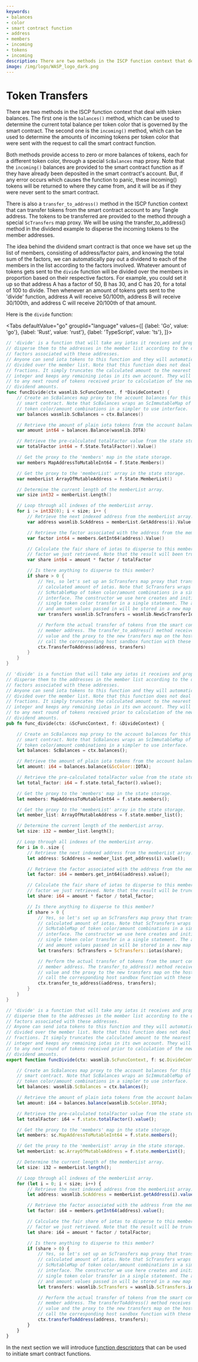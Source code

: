 ```yaml
---
keywords:
- balances
- color
- smart contract function
- address
- members
- incoming
- tokens
- incoming
description: There are two methods in the ISCP function context that deal with token balances. The balances() method can be used to determine the current total balance per token color. The incoming() method can be used to determine the amounts of incoming tokens per token color that were sent with the request to call the smart contract function.
image: /img/logo/WASP_logo_dark.png
---
```


# Token Transfers

There are two methods in the ISCP function context that deal with token balances. The
first one is the `balances()` method, which can be used to determine the current total
balance per token color that is governed by the smart contract. The second one is the
`incoming()` method, which can be used to determine the amounts of incoming tokens per
token color that were sent with the request to call the smart contract function.

Both methods provide access to zero or more balances of tokens, each for a different token
color, through a special `ScBalances` map proxy. Note that the `incoming()` balances are
provided to the smart contract function as if they have already been deposited in the
smart contract's account. But, if any error occurs which causes the function to panic,
these incoming() tokens will be returned to where they came from, and it will be as if
they were never sent to the smart contract.

There is also a `transfer_to_address()` method in the ISCP function context that can
transfer tokens from the smart contract account to any Tangle address. The tokens to be
transferred are provided to the method through a special `ScTransfers` map proxy. We will
be using the transfer_to_address() method in the dividend example to disperse the incoming
tokens to the member addresses.

The idea behind the dividend smart contract is that once we have set up the list of
members, consisting of address/factor pairs, and knowing the total sum of the factors, we
can automatically pay out a dividend to each of the members in the list according to the
factors involved. Whatever amount of tokens gets sent to the `divide` function will be
divided over the members in proportion based on their respective factors. For example, you
could set it up so that address A has a factor of 50, B has 30, and C has 20, for a total
of 100 to divide. Then whenever an amount of tokens gets sent to the 'divide' function,
address A will receive 50/100th, address B will receive 30/100th, and address C will
receive 20/100th of that amount.

Here is the `divide` function:

<Tabs defaultValue="go"
      groupId="language"
      values={[
          {label: 'Go', value: 'go'},
          {label: 'Rust', value: 'rust'},
          {label: 'TypeScript', value: 'ts'},
      ]}>

<TabItem value="go">

```go
// 'divide' is a function that will take any iotas it receives and properly
// disperse them to the addresses in the member list according to the dispersion
// factors associated with these addresses.
// Anyone can send iota tokens to this function and they will automatically be
// divided over the member list. Note that this function does not deal with
// fractions. It simply truncates the calculated amount to the nearest lower
// integer and keeps any remaining iotas in its own account. They will be added
// to any next round of tokens received prior to calculation of the new
// dividend amounts.
func funcDivide(ctx wasmlib.ScFuncContext, f *DivideContext) {
    // Create an ScBalances map proxy to the account balances for this
    // smart contract. Note that ScBalances wraps an ScImmutableMap of
    // token color/amount combinations in a simpler to use interface.
    var balances wasmlib.ScBalances = ctx.Balances()

    // Retrieve the amount of plain iota tokens from the account balance
    var amount int64 = balances.Balance(wasmlib.IOTA)

    // Retrieve the pre-calculated totalFactor value from the state storage.
    var totalFactor int64 = f.State.TotalFactor().Value()

    // Get the proxy to the 'members' map in the state storage.
    var members MapAddressToMutableInt64 = f.State.Members()

    // Get the proxy to the 'memberList' array in the state storage.
    var memberList ArrayOfMutableAddress = f.State.MemberList()

    // Determine the current length of the memberList array.
    var size int32 = memberList.Length()

    // Loop through all indexes of the memberList array.
    for i := int32(0); i < size; i++ {
        // Retrieve the next indexed address from the memberList array.
        var address wasmlib.ScAddress = memberList.GetAddress(i).Value()

        // Retrieve the factor associated with the address from the members map.
        var factor int64 = members.GetInt64(address).Value()

        // Calculate the fair share of iotas to disperse to this member based on the
        // factor we just retrieved. Note that the result will been truncated.
        var share int64 = amount * factor / totalFactor

        // Is there anything to disperse to this member?
        if share > 0 {
            // Yes, so let's set up an ScTransfers map proxy that transfers the
            // calculated amount of iotas. Note that ScTransfers wraps an
            // ScMutableMap of token color/amount combinations in a simpler to use
            // interface. The constructor we use here creates and initializes a
            // single token color transfer in a single statement. The actual color
            // and amount values passed in will be stored in a new map on the host.
            var transfers wasmlib.ScTransfers = wasmlib.NewScTransferIotas(share)

            // Perform the actual transfer of tokens from the smart contract to the
            // member address. The transfer_to_address() method receives the address
            // value and the proxy to the new transfers map on the host, and will
            // call the corresponding host sandbox function with these values.
            ctx.TransferToAddress(address, transfers)
        }
    }
}
```

</TabItem>
<TabItem value="rust">

```rust
// 'divide' is a function that will take any iotas it receives and properly
// disperse them to the addresses in the member list according to the dispersion
// factors associated with these addresses.
// Anyone can send iota tokens to this function and they will automatically be
// divided over the member list. Note that this function does not deal with
// fractions. It simply truncates the calculated amount to the nearest lower
// integer and keeps any remaining iotas in its own account. They will be added
// to any next round of tokens received prior to calculation of the new
// dividend amounts.
pub fn func_divide(ctx: &ScFuncContext, f: &DivideContext) {

    // Create an ScBalances map proxy to the account balances for this
    // smart contract. Note that ScBalances wraps an ScImmutableMap of
    // token color/amount combinations in a simpler to use interface.
    let balances: ScBalances = ctx.balances();

    // Retrieve the amount of plain iota tokens from the account balance.
    let amount: i64 = balances.balance(&ScColor::IOTA);

    // Retrieve the pre-calculated totalFactor value from the state storage.
    let total_factor: i64 = f.state.total_factor().value();

    // Get the proxy to the 'members' map in the state storage.
    let members: MapAddressToMutableInt64 = f.state.members();

    // Get the proxy to the 'memberList' array in the state storage.
    let member_list: ArrayOfMutableAddress = f.state.member_list();

    // Determine the current length of the memberList array.
    let size: i32 = member_list.length();

    // Loop through all indexes of the memberList array.
    for i in 0..size {
        // Retrieve the next indexed address from the memberList array.
        let address: ScAddress = member_list.get_address(i).value();

        // Retrieve the factor associated with the address from the members map.
        let factor: i64 = members.get_int64(&address).value();

        // Calculate the fair share of iotas to disperse to this member based on the
        // factor we just retrieved. Note that the result will be truncated.
        let share: i64 = amount * factor / total_factor;

        // Is there anything to disperse to this member?
        if share > 0 {
            // Yes, so let's set up an ScTransfers map proxy that transfers the
            // calculated amount of iotas. Note that ScTransfers wraps an
            // ScMutableMap of token color/amount combinations in a simpler to use
            // interface. The constructor we use here creates and initializes a
            // single token color transfer in a single statement. The actual color
            // and amount values passed in will be stored in a new map on the host.
            let transfers: ScTransfers = ScTransfers::iotas(share);

            // Perform the actual transfer of tokens from the smart contract to the
            // member address. The transfer_to_address() method receives the address
            // value and the proxy to the new transfers map on the host, and will
            // call the corresponding host sandbox function with these values.
            ctx.transfer_to_address(&address, transfers);
        }
    }
}
```

</TabItem>
<TabItem value="ts">

```ts
// 'divide' is a function that will take any iotas it receives and properly
// disperse them to the addresses in the member list according to the dispersion
// factors associated with these addresses.
// Anyone can send iota tokens to this function and they will automatically be
// divided over the member list. Note that this function does not deal with
// fractions. It simply truncates the calculated amount to the nearest lower
// integer and keeps any remaining iotas in its own account. They will be added
// to any next round of tokens received prior to calculation of the new
// dividend amounts.
export function funcDivide(ctx: wasmlib.ScFuncContext, f: sc.DivideContext): void {

    // Create an ScBalances map proxy to the account balances for this
    // smart contract. Note that ScBalances wraps an ScImmutableMap of
    // token color/amount combinations in a simpler to use interface.
    let balances: wasmlib.ScBalances = ctx.balances();

    // Retrieve the amount of plain iota tokens from the account balance.
    let amount: i64 = balances.balance(wasmlib.ScColor.IOTA);

    // Retrieve the pre-calculated totalFactor value from the state storage.
    let totalFactor: i64 = f.state.totalFactor().value();

    // Get the proxy to the 'members' map in the state storage.
    let members: sc.MapAddressToMutableInt64 = f.state.members();

    // Get the proxy to the 'memberList' array in the state storage.
    let memberList: sc.ArrayOfMutableAddress = f.state.memberList();

    // Determine the current length of the memberList array.
    let size: i32 = memberList.length();

    // Loop through all indexes of the memberList array.
    for (let i = 0; i < size; i++) {
        // Retrieve the next indexed address from the memberList array.
        let address: wasmlib.ScAddress = memberList.getAddress(i).value();

        // Retrieve the factor associated with the address from the members map.
        let factor: i64 = members.getInt64(address).value();

        // Calculate the fair share of iotas to disperse to this member based on the
        // factor we just retrieved. Note that the result will be truncated.
        let share: i64 = amount * factor / totalFactor;

        // Is there anything to disperse to this member?
        if (share > 0) {
            // Yes, so let's set up an ScTransfers map proxy that transfers the
            // calculated amount of iotas. Note that ScTransfers wraps an
            // ScMutableMap of token color/amount combinations in a simpler to use
            // interface. The constructor we use here creates and initializes a
            // single token color transfer in a single statement. The actual color
            // and amount values passed in will be stored in a new map on the host.
            let transfers: wasmlib.ScTransfers = wasmlib.ScTransfers.iotas(share);

            // Perform the actual transfer of tokens from the smart contract to the
            // member address. The transferToAddress() method receives the address
            // value and the proxy to the new transfers map on the host, and will
            // call the corresponding host sandbox function with these values.
            ctx.transferToAddress(address, transfers);
        }
    }
}
```

</TabItem>
</Tabs>

In the next section we will introduce [function descriptors](funcdesc.mdx) that can be
used to initiate smart contract functions.
